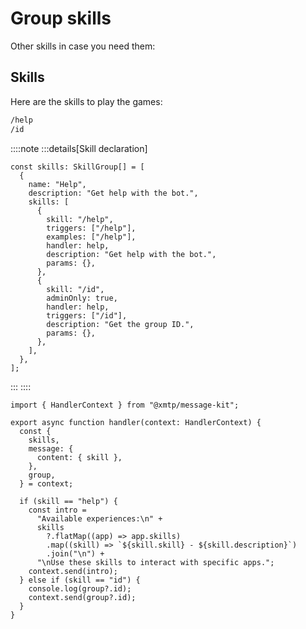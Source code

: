 # Group skills

Other skills in case you need them:

## Skills

Here are the skills to play the games:

```bash [cmd]
/help
/id
```

::::note
:::details[Skill declaration]

```tsx [src/skills.ts]
const skills: SkillGroup[] = [
  {
    name: "Help",
    description: "Get help with the bot.",
    skills: [
      {
        skill: "/help",
        triggers: ["/help"],
        examples: ["/help"],
        handler: help,
        description: "Get help with the bot.",
        params: {},
      },
      {
        skill: "/id",
        adminOnly: true,
        handler: help,
        triggers: ["/id"],
        description: "Get the group ID.",
        params: {},
      },
    ],
  },
];
```

:::
::::

```tsx [src/handler/group.ts]
import { HandlerContext } from "@xmtp/message-kit";

export async function handler(context: HandlerContext) {
  const {
    skills,
    message: {
      content: { skill },
    },
    group,
  } = context;

  if (skill == "help") {
    const intro =
      "Available experiences:\n" +
      skills
        ?.flatMap((app) => app.skills)
        .map((skill) => `${skill.skill} - ${skill.description}`)
        .join("\n") +
      "\nUse these skills to interact with specific apps.";
    context.send(intro);
  } else if (skill == "id") {
    console.log(group?.id);
    context.send(group?.id);
  }
}
```
